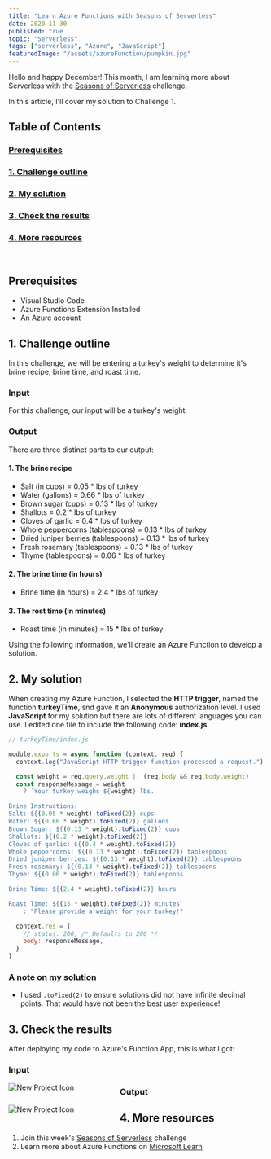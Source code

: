 ```yaml
---
title: "Learn Azure Functions with Seasons of Serverless"
date: 2020-11-30
published: true
topic: "Serverless"
tags: ["serverless", "Azure", "JavaScript"]
featuredImage: "/assets/azureFunction/pumpkin.jpg"
---
```


Hello and happy December! This month, I am learning more about Serverless with the [Seasons of Serverless](https://github.com/microsoft/Seasons-of-Serverless/blob/main/Nov-23-2020.md) challenge.

In this article, I'll cover my solution to Challenge 1.

## Table of Contents

### [Prerequisites](#prerequisites)

### [1. Challenge outline](#outline)

### [2. My solution](#solution)

### [3. Check the results](#results)

### [4. More resources](#resources)

<br />

## <a name='prerequisites'>Prerequisites</a>

- Visual Studio Code
- Azure Functions Extension Installed
- An Azure account

## <a name='outline'>1. Challenge outline</a>

In this challenge, we will be entering a turkey's weight to determine it's brine recipe, brine time, and roast time.

### Input

For this challenge, our input will be a turkey's weight.

### Output

There are three distinct parts to our output:

#### 1. The brine recipe

- Salt (in cups) = 0.05 \* lbs of turkey
- Water (gallons) = 0.66 \* lbs of turkey
- Brown sugar (cups) = 0.13 \* lbs of turkey
- Shallots = 0.2 \* lbs of turkey
- Cloves of garlic = 0.4 \* lbs of turkey
- Whole peppercorns (tablespoons) = 0.13 \* lbs of turkey
- Dried juniper berries (tablespoons) = 0.13 \* lbs of turkey
- Fresh rosemary (tablespoons) = 0.13 \* lbs of turkey
- Thyme (tablespoons) = 0.06 \* lbs of turkey

#### 2. The brine time (in hours)

- Brine time (in hours) = 2.4 \* lbs of turkey

#### 3. The rost time (in minutes)

- Roast time (in minutes) = 15 \* lbs of turkey

Using the following information, we'll create an Azure Function to develop a solution.

## <a name='solution'>2. My solution</a>

When creating my Azure Function, I selected the **HTTP trigger**, named the function **turkeyTime**, snd gave it an **Anonymous** authorization level. I used **JavaScript** for my solution but there are lots of different languages you can use. I edited one file to include the following code: **index.js**.

```jsx
// turkeyTime/index.js

module.exports = async function (context, req) {
  context.log("JavaScript HTTP trigger function processed a request.")

  const weight = req.query.weight || (req.body && req.body.weight)
  const responseMessage = weight
    ? `Your turkey weighs ${weight} lbs. 

Brine Instructions:
Salt: ${(0.05 * weight).toFixed(2)} cups
Water: ${(0.66 * weight).toFixed(2)} gallons
Brown Sugar: ${(0.13 * weight).toFixed(2)} cups
Shallots: ${(0.2 * weight).toFixed(2)} 
Cloves of garlic: ${(0.4 * weight).toFixed(2)}
Whole peppercorns: ${(0.13 * weight).toFixed(2)} tablespoons
Dried juniper berries: ${(0.13 * weight).toFixed(2)} tablespoons
Fresh rosemary: ${(0.13 * weight).toFixed(2)} tablespoons
Thyme: ${(0.06 * weight).toFixed(2)} tablespoons

Brine Time: ${(2.4 * weight).toFixed(2)} hours

Roast Time: ${(15 * weight).toFixed(2)} minutes`
    : "Please provide a weight for your turkey!"

  context.res = {
    // status: 200, /* Defaults to 200 */
    body: responseMessage,
  }
}
```

### A note on my solution

- I used `.toFixed(2)` to ensure solutions did not have infinite decimal points. That would have not been the best user experience!

## <a name='results'>3. Check the results</a>

After deploying my code to Azure's Function App, this is what I got:

### Input

<img
  src="/assets/azureFunction/input.png"
  alt="New Project Icon"
  style="float: left; margin-right: 90px;"
/>

### Output

<img
  src="/assets/azureFunction/output.png"
  alt="New Project Icon"
  style="float: left; margin-right: 90px;"
/>

## <a name='resources'>4. More resources</a>

1. Join this week's [Seasons of Serverless](https://github.com/microsoft/Seasons-of-Serverless/blob/main/Nov-23-2020.md) challenge
2. Learn more about Azure Functions on [Microsoft Learn](https://docs.microsoft.com/en-us/learn/paths/create-serverless-applications/)
